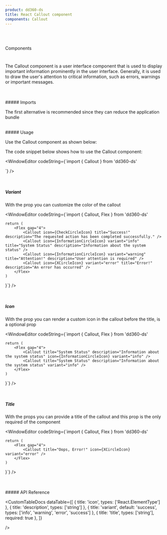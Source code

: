 ```yaml
---
product: dd360-ds
title: React Callout component
components: Callout
---
```


<br id='top' />
<br />

<Label>Components</Label>

# <HeaderDocCustom title="Callout" pathUrl="components-callout--callout" />

The Callout component is a user interface component that is used to display important information prominently in the user interface. Generally, it is used to
draw the user's attention to critical information, such as errors, warnings or important messages.

<br />
<br />
##### <span name="floating-nav">Imports</span>

The first alternative is recommended since they can reduce the application bundle

<WindowEditor codeString="import Callout from 'dd360-ds/Callout'" />
<WindowEditor codeString="import { Callout } from 'dd360-ds'" />

<br />
##### <span name="floating-nav">Usage</span>

Use the Callout component as shown below:

<Playground className="gap-y-2">
    <CustomCallout title="All systems are operational" description="All systems are operational" icon="check" />
</Playground>

The code snippet below shows how to use the Callout component:

<WindowEditor
    codeString={`import { Callout } from 'dd360-ds'
  
<Callout title="All systems are operational" description="All systems are operational" icon={CheckCircleIcon} />`}
/>

<br />

##### <span name="floating-nav">Variant</span>

With the prop <TagDocs text='variant' /> you can customize the color of the callout

<Playground className="gap-y-2">
    <Flex className="flex-col" gap="4">
        <CustomCallout title="Success!" description="The requested action has been completed successfully." icon="check" />
        <CustomCallout title="System Status" description="Information about the system status" icon="info" variant="info" />
        <CustomCallout title="Attention!" description="User attention is required in relation to an action or problem." icon="warn" variant="warning" />
        <CustomCallout title="Error!" description="An error has occurred in the requested action that needs to be resolved." icon="x" variant="error" />
    </Flex>
</Playground>

<WindowEditor
    codeString={`import { Callout, Flex } from 'dd360-ds'

    return (
        <Flex gap="4">
            <Callout icon={CheckCircleIcon} title="Success!" description="The requested action has been completed successfully." />
            <Callout icon={InformationCircleIcon} variant="info" title="System Status" description="Information about the system status" />
            <Callout icon={InformationCircleIcon} variant="warning" title="Attention!" description="User attention is required" />
            <Callout icon={XCircleIcon} variant="error" title="Error!" description="An error has occurred" />
        </Flex>
    )
}`} />

<br />

##### <span name="floating-nav">Icon</span>

With the prop <TagDocs text='icon' /> you can render a custom icon in the callout before the title, is a optional
prop

<Playground className="gap-y-2">
    <Flex gap="4">
        <CustomCallout title="System Status" description="Information about the system status" icon="info" variant="info" />
        <CustomCallout title="System Status" description="Information about the system status" variant="info" />
    </Flex>
</Playground>

<WindowEditor
    codeString={`import { Callout, Flex } from 'dd360-ds'

    return (
        <Flex gap="4">
            <Callout title="System Status" description="Information about the system status" icon={InformationCircleIcon} variant="info" />
			<Callout title="System Status" description="Information about the system status" variant="info" />
        </Flex>
    )
}`} />

<br />

##### <span name="floating-nav">Title</span>

With the props <TagDocs text='title' /> you can provide a title of the callout and this prop is the only required
of the component

<Playground className="gap-y-2">
    <Flex gap="4">
        <CustomCallout title="Oops, Error!" icon="x" variant="error" />
    </Flex>
</Playground>

<WindowEditor
    codeString={`import { Callout, Flex } from 'dd360-ds'

    return (
        <Flex gap="4">
            <Callout title="Oops, Error!" icon={XCircleIcon} variant="error" />
        </Flex>
    )
}`} />

<br />
<br />
##### <span name="floating-nav">API Reference</span>

<CustomTableDocs
    dataTable={[
        { title: 'icon', types: ['React.ElementType'] },
				{ title: 'description', types: ['string'] },
				{ title: 'variant', default: 'success', types: ['info', 'warning', 'error', 'success'] },
				{ title: 'title', types: ['string'], required: true },
    ]}

/>

<AlertReactKnowledge />

<BackAndForwardController />
